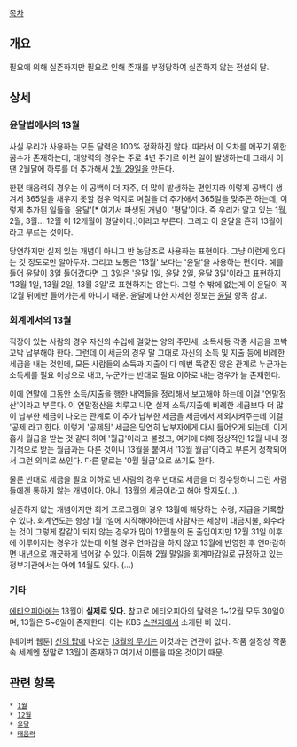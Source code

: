 [[목차]]

== 개요 ==
필요에 의해 실존하지만 필요로 인해 존재를 부정당하여 실존하지 않는 전설의 달.

== 상세 ==
=== 윤달법에서의 13월 ===
사실 우리가 사용하는 모든 달력은 100% 정확하진 않다. 따라서 이 오차를 메꾸기 위한 꼼수가 존재하는데, 태양력의 경우는 주로 4년 주기로 이런 일이 발생하는데 그래서 이 땐 2월달에 하루를 더 추가해서 [[2월 29일]]을 만든다.

한편 태음력의 경우는 이 공백이 더 자주, 더 많이 발생하는 편인지라 이렇게 공백이 생겨서 365일을 채우지 못할 경우 억지로 며칠을 더 추가해서 365일을 맞추곤 하는데, 이렇게 추가된 일들을 '윤달'[* 여기서 파생된 개념이 '평달'이다. 즉 우리가 알고 있는 1월, 2월, 3월... 12월 이 12개월이 평달이다.]이라고 부른다. 그리고 이 윤달을 흔히 13월이라고 부르는 것이다.

당연하지만 실제 있는 개념이 아니고 반 농담조로 사용하는 표현이다. 그냥 이런게 있다는 것 정도로만 알아두자. 그리고 보통은 '13월' 보다는 '윤달'을 사용하는 편이다. 예를 들어 윤달이 3일 들어갔다면 그 3일은 '윤달 1일, 윤달 2일, 윤달 3일'이라고 표현하지 '13월 1일, 13월 2일, 13월 3일'로 표현하지는 않는다. 그럴 수 밖에 없는게 이 윤달이 꼭 12월 뒤에만 들어가는게 아니기 때문. 윤달에 대한 자세한 정보는 [[윤달]] 항목 참고.

=== 회계에서의 13월 ===
직장이 있는 사람의 경우 자신의 수입에 걸맞는 양의 주민세, 소득세등 각종 세금을 꼬박꼬박 납부해야 한다. 그런데 이 세금의 경우 말 그대로 자신의 소득 및 지출 등에 비례한 세금을 내는 것인데, 모든 사람들의 소득과 지출이 다 매번 똑같진 않은 관계로 누군가는 소득세를 필요 이상으로 내고, 누군가는 반대로 필요 이하로 내는 경우가 늘 존재한다.

이에 연말에 그동안 소득/지출을 행한 내역들을 정리해서 보고해야 하는데 이걸 '연말정산'이라고 부른다. 이 연말정산을 치루고 나면 실제 소득/지출에 비례한 세금보다 더 많이 납부한 세금이 나오는 관계로 이 추가 납부한 세금을 세금에서 제외시켜주는데 이걸 '공제'라고 한다. 이렇게 '공제된' 세금은 당연히 납부자에게 다시 들어오게 되는데, 이게 흡사 월급을 받는 것 같다 하여 '월급'이라고 불렀고, 여기에 더해 정상적인 12월 내내 정기적으로 받는 월급과는 다른 것이니 13월을 붙여서 '13월 월급'이라고 부른게 정착되어서 그런 의미로 쓰인다. 다른 말로는 '0월 월급'으로 쓰기도 한다.

물론 반대로 세금을 필요 이하로 낸 사람의 경우 반대로 세금을 더 징수당하니 그런 사람들에겐 통하지 않는 개념이다. 아니, 13월의 세금이라고 해야 할지도(...).

실존하지 않는 개념이지만 회계 프로그램의 경우 13월에 해당하는 수령, 지급을 기록할 수 있다. 회계연도는 항상 1월 1일에 시작해야하는데 사람사는 세상이 대금지불, 회수라는 것이 그렇게 칼같이 되지 않는 경우가 많아 12월분의 돈 출입이지만 12월 31일 이후에 이루어지는 경우가 있는데 이럴 경우 연마감을 하지 않고 13월에 반영한 후 연마감하면 내년으로 깨긋하게 넘어갈 수 있다. 이듬해 2월 말일을 회계마감일로 규정하고 있는 정부기관에서는 아예 14월도 있다. (...)

=== 기타 ===
[[에티오피아]]에는 13월이 '''실제로 있다.''' 참고로 에티오피아의 달력은 1~12월 모두 30일이며, 13월은 5~6일이 존재한다. 이는 KBS [[스펀지]]에서 소개된 바 있다.

[네이버 웹툰] [[신의 탑]]에 나오는 [[13월의 무기]]는 이것과는 연관이 없다. 작품 설정상 작품 속 세계엔 정말로 13월이 존재하고 여기서 이름을 따온 것이기 때문.

== 관련 항목 ==
 * [[1월]]
 * [[12월]]
 * [[윤달]]
 * [[태음력]]
